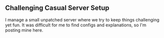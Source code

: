 ==Challenging Casual Server Setup==

I manage a small unpatched server where we try to keep things challenging yet fun. It was difficult for me to find configs and explanations, so I'm posting mine here.